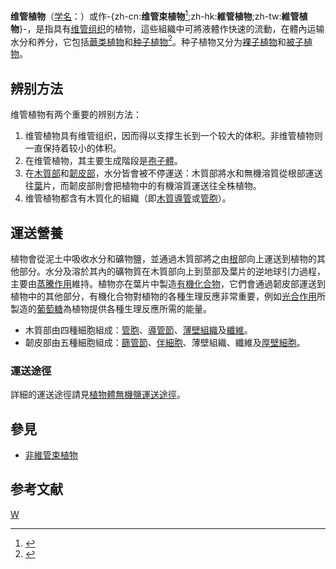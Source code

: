 {{noteTA
|T=zh-cn:维管植物; zh-hk:維管束植物; zh-tw:維管束植物;
|1=zh-cn:维管; zh-hk:維管束; zh-tw:維管束;
}}
{{Automatic taxobox
| fossil_range = {{fossil range|428|0}}
| name = 维管植物
| image =Aglaophyton-spa.png
| image_width = 250px
| image_caption = [[雷尼蕨屬|雷尼蕨屬]]（''Rhynia''）
| taxon =Tracheophyta
| authority = [[DC.|DC.]]
| subdivision_ranks = [[演化支|演化支]]
| subdivision =
*†[[萊尼蕨門|萊尼蕨門]] Rhyniophyta
*[[真维管植物|真维管植物]] Eutracheophyta
**[[石松門|石松門]] Lycopodiophyta
**[[真叶植物|真叶植物]] Euphyllophytina
***[[链束植物|链束植物]] Moniliformopses
***[[木质植物|木质植物]] Lignophyta
| synonyms = 
* Arthrophyta
* Coniferophyta
* Cycadophyta
* Equisetophyta
* Ginkgophyta
* Gnetophyta
* Lycopodiophyta
* Magnoliophyta
* Microphyllophyta
* Polypodiophyta
* Psilophyta
* Psilotophyta
* Pteridophyta
* Pterophyta
}}
'''维管植物'''（[[学名|学名]]：{{lang|la|Tracheophyta}}）或作-{zh-cn:'''维管束植物'''<ref>{{Cite web|url=http://terms.naer.edu.tw/detail/1119114/|title=vasculares vascular plants - 維管束植物|accessdate=2016-10-12|work=terms.naer.edu.tw|archive-date=2021-04-22|archive-url=https://web.archive.org/web/20210422203925/https://terms.naer.edu.tw/detail/1119114/|dead-url=no}}</ref>;zh-hk:'''維管植物''';zh-tw:'''維管植物'''}-，是指具有[[维管组织|维管组织]]的植物，這些組織中可將液體作快速的流動，在體內运输水分和养分，它包括[[蕨类植物|蕨类植物]]和[[种子植物|种子植物]]<ref name="典1">{{cite web | language = zh-tw | publisher = 國立自然科學博物館 | title = 什麼是維管束植物?   | url = http://digimuse.nmns.edu.tw/Default.aspx?tabid=84 | author =   | date =   | accessdate = 2012-02-04 | archive-date = 2021-04-22 | archive-url = https://web.archive.org/web/20210422203903/http://digimuse.nmns.edu.tw/Default.aspx?tabid=84 | dead-url = no }}</ref>。种子植物又分为[[裸子植物|裸子植物]]和[[被子植物|被子植物]]。

== 辨别方法 ==
维管植物有两个重要的辨别方法：
# 维管植物具有维管组织，因而得以支撑生长到一个较大的体积。非维管植物则一直保持着较小的体积。
# 在维管植物，其主要生成階段是[[孢子體|孢子體]]。
#在[[木質部|木質部]]和[[韌皮部|韌皮部]]，水分皆會被不停運送：木質部將水和無機溶質從根部運送往[[葉|葉]]片，而韌皮部則會把植物中的有機溶質運送往全株植物。
#维管植物都含有木質化的組織（即[[木質導管|木質導管]]或[[管胞|管胞]]）。

== 運送營養 ==
植物會從泥土中吸收水分和礦物鹽，並通過木質部將之由[[根|根]]部向上運送到植物的其他部分。水分及溶於其內的礦物質在木質部向上到莖部及葉片的逆地球引力過程，主要由[[蒸騰作用|蒸騰作用]]維持。植物亦在葉片中製造[[有機化合物|有機化合物]]，它們會通過韌皮部運送到植物中的其他部分，有機化合物對植物的各種生理反應非常重要，例如[[光合作用|光合作用]]所製造的[[葡萄糖|葡萄糖]]為植物提供各種生理反應所需的能量。

* 木質部由四種細胞組成：[[管胞|管胞]]、[[導管節|導管節]]、[[薄壁組織|薄壁組織]]及[[纖維|纖維]]。
* 韌皮部由五種細胞組成：[[篩管節|篩管節]]、[[伴細胞|伴細胞]]、薄壁組織、纖維及[[厚壁細胞|厚壁細胞]]。

===運送途徑===
詳細的運送途徑請見[[植物體無機鹽運送途徑|植物體無機鹽運送途徑]]。

==參見==
*[[非維管束植物|非維管束植物]]

==参考文献==
<div class="references-small">
<references></references>
</div>

{{植物分类}}

{{taxonbar}}
{{Authority control}}
[[Category:植物|W]]